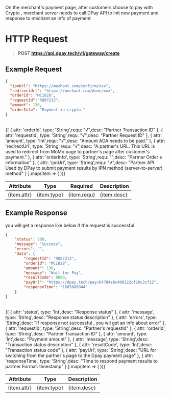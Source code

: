 

On the merchant's payment page, after customers choose to pay with Crypto , merchant server needs to call DPay API to init new payment and response to mechant an info of payment 
# HTTP Request
> **POST https://api.dpay.tech/v1/gateway/create**  

## Example Request
```json
{
  "ipnUrl": "https://mechant.com/confirm/xxx",
  "redirectUrl": "https://mechant.com/done/xxx",
  "orderId": "MC1828",
  "requestId":"RQ87213",
  "amount": 130,
  "orderInfo": "Payment in crypto."
}
```

<br />
<table>
  <thead>
    <tr>
      <th>Attribute</th>
      <th>Type</th>
      <th>Required</th>
      <th>Description</th>
    </tr>
  </thead>
  <tbody>
    {[
        { attr: 'orderId', type: 'String',requ: "√",desc: "Partner Transaction ID" },
        { attr: 'requestId', type: 'String',requ: "√",desc: "Partner Request ID" },
        { attr: 'amount', type: 'Int',requ: "√",desc: "Amount ADA needs to be paid." },
        { attr: 'redirectUrl', type: 'String',requ: "√",desc: "A partner's URL. This URL is used to redirect from MoMo page to partner's page after customer's payment." },
        { attr: 'orderInfo', type: 'String',requ: "",desc: "Partner Order's information" },
        { attr: 'ipnUrl', type: 'String',requ: "√",desc: "Partner API. Used by DPay to submit payment results by IPN method (server-to-server) method" }
    ].map(item => (
      <tr key={item.attr}>
        <td>{item.attr}</td>
        <td>{item.type}</td>
        <td>{item.requ}</td>
        <td>{item.desc}</td>
      </tr>
    ))}
  </tbody>
</table>


## Example Response
you will get a response like below if the request is successful
```json
{
    "status": 200,
    "message": "Success",
    "errors": "",
    "data": {
        "requestId": "RQ87213",
        "orderId": "MC1828",
        "amount": 130,
        "message": "Wait for Pay",
        "resultCode": 8000,
        "payUrl": "https://dpay.tech/pay/64784e9c408322cf20c3cf12",
        "responseTime": "1685606044"
    }
}
```
<br />
<table>
  <thead>
    <tr>
      <th>Attribute</th>
      <th>Type</th>
      <th>Description</th>
    </tr>
  </thead>
  <tbody>
    {[
        { attr: 'status', type: 'Int',desc: "Response status" },
        { attr: 'message', type: 'String',desc: "Response status description" },
        { attr: 'errors', type: 'String',desc: "If response not successful , you wil get an info about error" },
        { attr: 'requestId', type: 'String',desc: "Partner's requestId" },
        { attr: 'orderId', type: 'String',desc: "Partner Transaction ID" },
        { attr: 'amount', type: 'Int',desc: "Payment amount" },
        { attr: 'message', type: 'String',desc: "Transaction status description" },
        { attr: 'resultCode', type: 'Int',desc: "Transaction status code" },
        { attr: 'payUrl', type: 'String',desc: "URL for switching from the partner's page to the Dpay payment page" },
        { attr: 'responseTime', type: 'String',desc: "Time to respond payment results to partner Format: timestamp" }
    ].map(item => (
      <tr key={item.attr}>
        <td>{item.attr}</td>
        <td>{item.type}</td>
        <td>{item.desc}</td>
      </tr>
    ))}
  </tbody>
</table>
